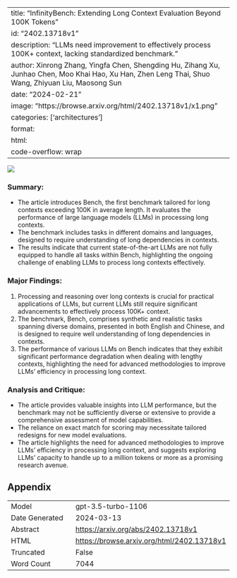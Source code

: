 
---
title: "InfinityBench: Extending Long Context Evaluation Beyond 100K Tokens"
id: "2402.13718v1"
description: "LLMs need improvement to effectively process 100K+ context, lacking standardized benchmark."
author: Xinrong Zhang, Yingfa Chen, Shengding Hu, Zihang Xu, Junhao Chen, Moo Khai Hao, Xu Han, Zhen Leng Thai, Shuo Wang, Zhiyuan Liu, Maosong Sun
date: "2024-02-21"
image: "https://browse.arxiv.org/html/2402.13718v1/x1.png"
categories: ['architectures']
format:
  html:
    code-overflow: wrap
---

![](https://browse.arxiv.org/html/2402.13718v1/x1.png)

### **Summary:**
- The article introduces Bench, the first benchmark tailored for long contexts exceeding 100K in average length. It evaluates the performance of large language models (LLMs) in processing long contexts.
- The benchmark includes tasks in different domains and languages, designed to require understanding of long dependencies in contexts.
- The results indicate that current state-of-the-art LLMs are not fully equipped to handle all tasks within Bench, highlighting the ongoing challenge of enabling LLMs to process long contexts effectively.

### **Major Findings:**
1. Processing and reasoning over long contexts is crucial for practical applications of LLMs, but current LLMs still require significant advancements to effectively process 100K+ context.
2. The benchmark, Bench, comprises synthetic and realistic tasks spanning diverse domains, presented in both English and Chinese, and is designed to require well understanding of long dependencies in contexts.
3. The performance of various LLMs on Bench indicates that they exhibit significant performance degradation when dealing with lengthy contexts, highlighting the need for advanced methodologies to improve LLMs’ efficiency in processing long context.

### **Analysis and Critique:**
- The article provides valuable insights into LLM performance, but the benchmark may not be sufficiently diverse or extensive to provide a comprehensive assessment of model capabilities.
- The reliance on exact match for scoring may necessitate tailored redesigns for new model evaluations.
- The article highlights the need for advanced methodologies to improve LLMs’ efficiency in processing long context, and suggests exploring LLMs’ capacity to handle up to a million tokens or more as a promising research avenue.

## Appendix

|          |          |
|----------|----------|
| Model     | gpt-3.5-turbo-1106       |
| Date Generated     | 2024-03-13       |
| Abstract | [https://arxiv.org/abs/2402.13718v1](https://arxiv.org/abs/2402.13718v1)        |
| HTML     | [https://browse.arxiv.org/html/2402.13718v1](https://browse.arxiv.org/html/2402.13718v1)       |
| Truncated       | False       |
| Word Count       | 7044       |